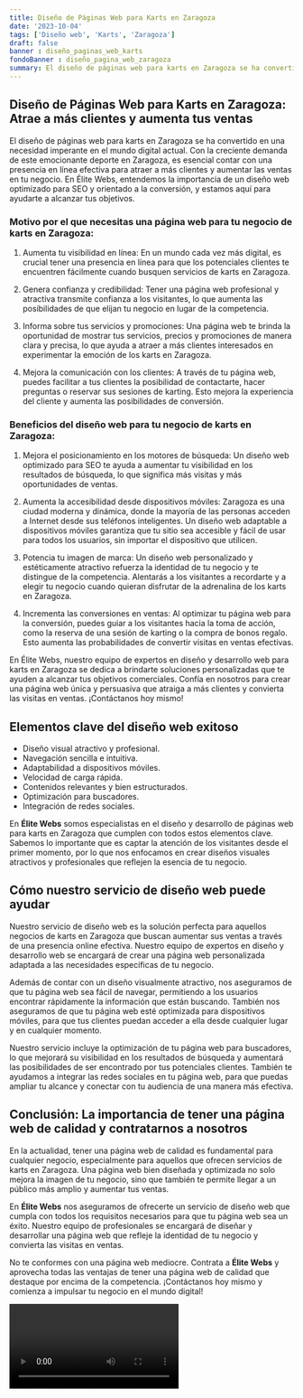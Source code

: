 ```yaml
---
title: Diseño de Páginas Web para Karts en Zaragoza
date: '2023-10-04'
tags: ['Diseño web', 'Karts', 'Zaragoza']
draft: false
banner : diseño_paginas_web_karts
fondoBanner : diseño_pagina_web_zaragoza
summary: El diseño de páginas web para karts en Zaragoza se ha convertido en una necesidad imperante en el mundo digital actual. Con la creciente demanda de este emocionante deporte en Zaragoza, es esencial contar con una presencia en línea efectiva para atraer a más clientes y aumentar las ventas en tu negocio. En Élite Webs, entendemos la importancia de un diseño web optimizado para SEO y orientado a la conversión, y estamos aquí para ayudarte a alcanzar tus objetivos.
---
```


## Diseño de Páginas Web para Karts en Zaragoza: Atrae a más clientes y aumenta tus ventas

El diseño de páginas web para karts en Zaragoza se ha convertido en una necesidad imperante en el mundo digital actual. Con la creciente demanda de este emocionante deporte en Zaragoza, es esencial contar con una presencia en línea efectiva para atraer a más clientes y aumentar las ventas en tu negocio. En Élite Webs, entendemos la importancia de un diseño web optimizado para SEO y orientado a la conversión, y estamos aquí para ayudarte a alcanzar tus objetivos.

### Motivo por el que necesitas una página web para tu negocio de karts en Zaragoza:

1. Aumenta tu visibilidad en línea: En un mundo cada vez más digital, es crucial tener una presencia en línea para que los potenciales clientes te encuentren fácilmente cuando busquen servicios de karts en Zaragoza.

2. Genera confianza y credibilidad: Tener una página web profesional y atractiva transmite confianza a los visitantes, lo que aumenta las posibilidades de que elijan tu negocio en lugar de la competencia.

3. Informa sobre tus servicios y promociones: Una página web te brinda la oportunidad de mostrar tus servicios, precios y promociones de manera clara y precisa, lo que ayuda a atraer a más clientes interesados en experimentar la emoción de los karts en Zaragoza.

4. Mejora la comunicación con los clientes: A través de tu página web, puedes facilitar a tus clientes la posibilidad de contactarte, hacer preguntas o reservar sus sesiones de karting. Esto mejora la experiencia del cliente y aumenta las posibilidades de conversión.

### Beneficios del diseño web para tu negocio de karts en Zaragoza:

1. Mejora el posicionamiento en los motores de búsqueda: Un diseño web optimizado para SEO te ayuda a aumentar tu visibilidad en los resultados de búsqueda, lo que significa más visitas y más oportunidades de ventas.

2. Aumenta la accesibilidad desde dispositivos móviles: Zaragoza es una ciudad moderna y dinámica, donde la mayoría de las personas acceden a Internet desde sus teléfonos inteligentes. Un diseño web adaptable a dispositivos móviles garantiza que tu sitio sea accesible y fácil de usar para todos los usuarios, sin importar el dispositivo que utilicen.

3. Potencia tu imagen de marca: Un diseño web personalizado y estéticamente atractivo refuerza la identidad de tu negocio y te distingue de la competencia. Alentarás a los visitantes a recordarte y a elegir tu negocio cuando quieran disfrutar de la adrenalina de los karts en Zaragoza.

4. Incrementa las conversiones en ventas: Al optimizar tu página web para la conversión, puedes guiar a los visitantes hacia la toma de acción, como la reserva de una sesión de karting o la compra de bonos regalo. Esto aumenta las probabilidades de convertir visitas en ventas efectivas.

En Élite Webs, nuestro equipo de expertos en diseño y desarrollo web para karts en Zaragoza se dedica a brindarte soluciones personalizadas que te ayuden a alcanzar tus objetivos comerciales. Confía en nosotros para crear una página web única y persuasiva que atraiga a más clientes y convierta las visitas en ventas. ¡Contáctanos hoy mismo!

<GifSeo />

<Cta />

## Elementos clave del diseño web exitoso
- Diseño visual atractivo y profesional.
- Navegación sencilla e intuitiva.
- Adaptabilidad a dispositivos móviles.
- Velocidad de carga rápida.
- Contenidos relevantes y bien estructurados.
- Optimización para buscadores.
- Integración de redes sociales.

En **Élite Webs** somos especialistas en el diseño y desarrollo de páginas web para karts en Zaragoza que cumplen con todos estos elementos clave. Sabemos lo importante que es captar la atención de los visitantes desde el primer momento, por lo que nos enfocamos en crear diseños visuales atractivos y profesionales que reflejen la esencia de tu negocio.

## Cómo nuestro servicio de diseño web puede ayudar
Nuestro servicio de diseño web es la solución perfecta para aquellos negocios de karts en Zaragoza que buscan aumentar sus ventas a través de una presencia online efectiva. Nuestro equipo de expertos en diseño y desarrollo web se encargará de crear una página web personalizada adaptada a las necesidades específicas de tu negocio.

Además de contar con un diseño visualmente atractivo, nos aseguramos de que tu página web sea fácil de navegar, permitiendo a los usuarios encontrar rápidamente la información que están buscando. También nos aseguramos de que tu página web esté optimizada para dispositivos móviles, para que tus clientes puedan acceder a ella desde cualquier lugar y en cualquier momento.

Nuestro servicio incluye la optimización de tu página web para buscadores, lo que mejorará su visibilidad en los resultados de búsqueda y aumentará las posibilidades de ser encontrado por tus potenciales clientes. También te ayudamos a integrar las redes sociales en tu página web, para que puedas ampliar tu alcance y conectar con tu audiencia de una manera más efectiva.

## Conclusión: La importancia de tener una página web de calidad y contratarnos a nosotros
En la actualidad, tener una página web de calidad es fundamental para cualquier negocio, especialmente para aquellos que ofrecen servicios de karts en Zaragoza. Una página web bien diseñada y optimizada no solo mejora la imagen de tu negocio, sino que también te permite llegar a un público más amplio y aumentar tus ventas.

En **Élite Webs** nos aseguramos de ofrecerte un servicio de diseño web que cumpla con todos los requisitos necesarios para que tu página web sea un éxito. Nuestro equipo de profesionales se encargará de diseñar y desarrollar una página web que refleje la identidad de tu negocio y convierta las visitas en ventas.

No te conformes con una página web mediocre. Contrata a **Élite Webs** y aprovecha todas las ventajas de tener una página web de calidad que destaque por encima de la competencia. ¡Contáctanos hoy mismo y comienza a impulsar tu negocio en el mundo digital!

<Video />

<CtaBot job='Karts' city='Zaragoza'/>

<Gmaps query='Zaragoza+españa+maps' />